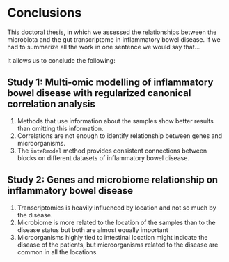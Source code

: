 # Conclusions

This doctoral thesis, in which we assessed the relationships between the microbiota and the gut transcriptome in inflammatory bowel disease.
If we had to summarize all the work in one sentence we would say that...

It allows us to conclude the following:

## Study 1: Multi-omic modelling of inflammatory bowel disease with regularized canonical correlation analysis

1.  Methods that use information about the samples show better results than omitting this information.
2.  Correlations are not enough to identify relationship between genes and microorganisms.
3.  The `inteRmodel` method provides consistent connections between blocks on different datasets of inflammatory bowel disease.

## Study 2: Genes and microbiome relationship on inflammatory bowel disease

1.  Transcriptomics is heavily influenced by location and not so much by the disease.
2.  Microbiome is more related to the location of the samples than to the disease status but both are almost equally important
3.  Microorganisms highly tied to intestinal location might indicate the disease of the patients, but microorganisms related to the disease are common in all the locations.
